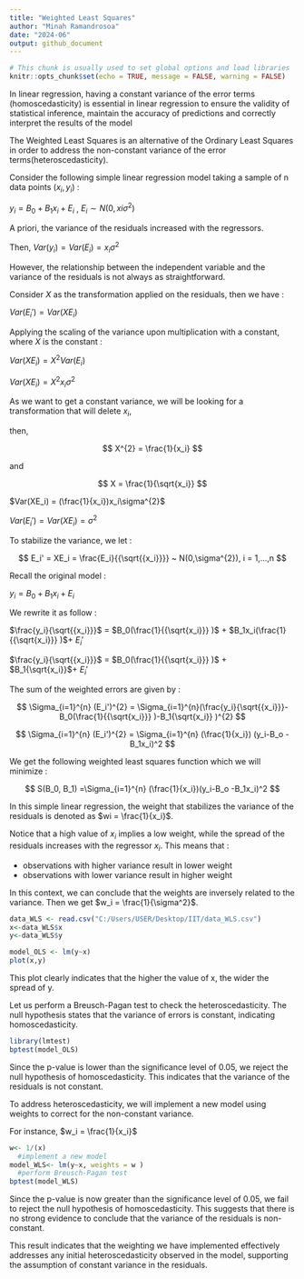 ```yaml
---
title: "Weighted Least Squares"
author: "Minah Ramandrosoa"
date: "2024-06"
output: github_document
---
```


```r
# This chunk is usually used to set global options and load libraries
knitr::opts_chunk$set(echo = TRUE, message = FALSE, warning = FALSE)
```


In linear regression, having a constant variance of the error terms (homoscedasticity) is essential in linear regression to ensure the validity of statistical inference, maintain the accuracy of predictions and correctly interpret the results of the model 

The Weighted Least Squares is an alternative of the Ordinary Least Squares in order to address the non-constant variance of the error terms(heteroscedasticity).

Consider the following simple linear regression model taking a sample of n data points $(x_i,y_i)$  : 

  $y_i = B_0 + B_1x_i + E_i$ , $E_i \sim N(0,xi\sigma^{2})$

A priori, the variance of the residuals increased with the regressors. 
  
Then, $Var(y_i) = Var(E_i) = x_i\sigma^{2}$

However, the relationship between the independent variable and the variance of the residuals is not always as straightforward.  

Consider $X$ as the transformation applied on the residuals, then we have :

  $Var(E_i') = Var(XE_i)$

Applying the scaling of the variance upon multiplication with a constant, where $X$ is the constant : 
  
  $Var(XE_i) = X^{2}Var(E_i)$
  
  $Var(XE_i) = X^{2}x_i\sigma^{2}$
  
As we want to get a constant variance, we will be looking for a transformation that will delete $x_i$, 

then, 

$$
X^{2} = \frac{1}{x_i} 
$$

and

$$
X = \frac{1}{\sqrt{x_i}}
$$

  $Var(XE_i) = (\frac{1}{x_i})x_i\sigma^{2}$
  
  $Var(E_i') = Var(XE_i) = \sigma^{2}$
  
To stabilize the variance, we let : 

$$
E_i' = XE_i = \frac{E_i}{{\sqrt{{x_i}}}} ~ N(0,\sigma^{2}), i = 1,...,n
$$
  
Recall the original model :

  $y_i = B_0 + B_1x_i + E_i$
  
We rewrite it as follow :

  $\frac{y_i}{\sqrt{{x_i}}}$ = $B_0(\frac{1}{{\sqrt{x_i}}} )$ + $B_1x_i(\frac{1}{{\sqrt{x_i}}}  )$+ $E_i'$
  
  $\frac{y_i}{\sqrt{{x_i}}}$ = $B_0(\frac{1}{{\sqrt{x_i}}} )$ + $B_1{\sqrt{x_i}}$+ $E_i'$
  
The sum of the weighted errors are given by :

$$
\Sigma_{i=1}^{n} (E_i')^{2} =  \Sigma_{i=1}^{n}(\frac{y_i}{\sqrt{{x_i}}}-B_0(\frac{1}{{\sqrt{x_i}}} )-B_1{\sqrt{x_i}} )^{2}
$$

  
$$
\Sigma_{i=1}^{n} (E_i')^{2} = \Sigma_{i=1}^{n} (\frac{1}{x_i}) (y_i-B_o -B_1x_i)^2
$$
  
We get the following weighted least squares function which we will minimize :


$$
S(B_0, B_1) =\Sigma_{i=1}^{n} (\frac{1}{x_i})(y_i-B_o -B_1x_i)^2
$$
  
In this simple linear regression, the weight that stabilizes the variance of the residuals is denoted as $wi = \frac{1}{x_i}$. 

Notice that a high value of $x_i$ implies a low weight, while the spread of the residuals increases with the regressor $x_i$. This means that :

  - observations with higher variance result in lower weight
  - observations with lower variance result in higher weight
  
In this context, we can conclude that the weights are inversely related to the variance. Then we get $w_i = \frac{1}{\sigma^2}$.  

```r
data_WLS <- read.csv("C:/Users/USER/Desktop/IIT/data_WLS.csv")
x<-data_WLS$x
y<-data_WLS$y

model_OLS <- lm(y~x)
plot(x,y)
```

This plot clearly indicates that the higher the value of x, the wider the spread of y. 

Let us perform a Breusch-Pagan test to check the heteroscedasticity.
The null hypothesis states that the variance of errors is constant, indicating homoscedasticity.

```r
library(lmtest)
bptest(model_OLS)
```

Since the p-value is lower than the significance level of 0.05, we reject the null hypothesis of homoscedasticity. This indicates that the variance of the residuals is not constant. 

To address heteroscedasticity, we will implement a new model using weights to correct for the non-constant variance.

For instance,  $w_i = \frac{1}{x_i}$

```r
w<- 1/(x)
  #implement a new model
model_WLS<- lm(y~x, weights = w ) 
  #perform Breusch-Pagan test
bptest(model_WLS)
```

Since the p-value is now greater than the significance level of 0.05, we fail to reject the null hypothesis of homoscedasticity. This suggests that there is no strong evidence to conclude that the variance of the residuals is non-constant. 

This result indicates that the weighting we have implemented effectively addresses any initial heteroscedasticity observed in the model, supporting the assumption of constant variance in the residuals. 
